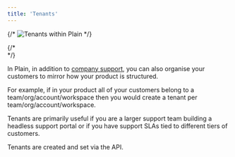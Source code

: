 ```yaml
---
title: 'Tenants'
---
```


{/* <Frame>![Tenants within Plain](/public/images/tenants-introduction.png)</Frame> */}

{/* <br /> */}

In Plain, in addition to [company support](/company-support), you can also organise your customers to mirror how your product is structured.

For example, if in your product all of your customers belong to a team/org/account/workspace then you would create a tenant per team/org/account/workspace.

Tenants are primarily useful if you are a larger support team building a headless support portal or if you have support SLAs tied to different tiers of customers.

Tenants are created and set via the API.
